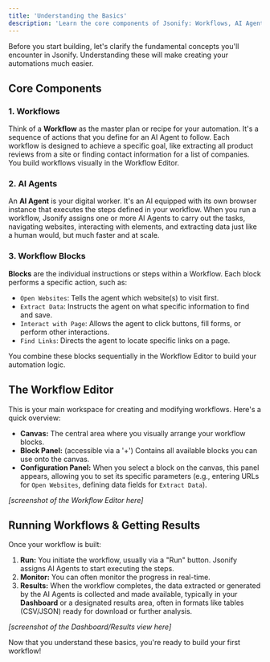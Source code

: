 ```yaml
---
title: 'Understanding the Basics'
description: 'Learn the core components of Jsonify: Workflows, AI Agents, and Blocks.'
---
```


Before you start building, let's clarify the fundamental concepts you'll encounter in Jsonify. Understanding these will make creating your automations much easier.

## Core Components

### 1. Workflows

Think of a **Workflow** as the master plan or recipe for your automation. It's a sequence of actions that you define for an AI Agent to follow. Each workflow is designed to achieve a specific goal, like extracting all product reviews from a site or finding contact information for a list of companies. You build workflows visually in the Workflow Editor.

### 2. AI Agents

An **AI Agent** is your digital worker. It's an AI equipped with its own browser instance that executes the steps defined in your workflow. When you run a workflow, Jsonify assigns one or more AI Agents to carry out the tasks, navigating websites, interacting with elements, and extracting data just like a human would, but much faster and at scale.

### 3. Workflow Blocks

**Blocks** are the individual instructions or steps within a Workflow. Each block performs a specific action, such as:

* `Open Websites`: Tells the agent which website(s) to visit first.
* `Extract Data`: Instructs the agent on what specific information to find and save.
* `Interact with Page`: Allows the agent to click buttons, fill forms, or perform other interactions.
* `Find Links`: Directs the agent to locate specific links on a page.

You combine these blocks sequentially in the Workflow Editor to build your automation logic.

## The Workflow Editor

This is your main workspace for creating and modifying workflows. Here's a quick overview:

* **Canvas:** The central area where you visually arrange your workflow blocks.
* **Block Panel:** (accessible via a '+') Contains all available blocks you can use onto the canvas.
* **Configuration Panel:** When you select a block on the canvas, this panel appears, allowing you to set its specific parameters (e.g., entering URLs for `Open Websites`, defining data fields for `Extract Data`).

*[screenshot of the Workflow Editor here]*

## Running Workflows & Getting Results

Once your workflow is built:

1.  **Run:** You initiate the workflow, usually via a "Run" button. Jsonify assigns AI Agents to start executing the steps.
2.  **Monitor:** You can often monitor the progress in real-time.
3.  **Results:** When the workflow completes, the data extracted or generated by the AI Agents is collected and made available, typically in your **Dashboard** or a designated results area, often in formats like tables (CSV/JSON) ready for download or further analysis.

*[screenshot of the Dashboard/Results view here]*


Now that you understand these basics, you're ready to build your first workflow!
